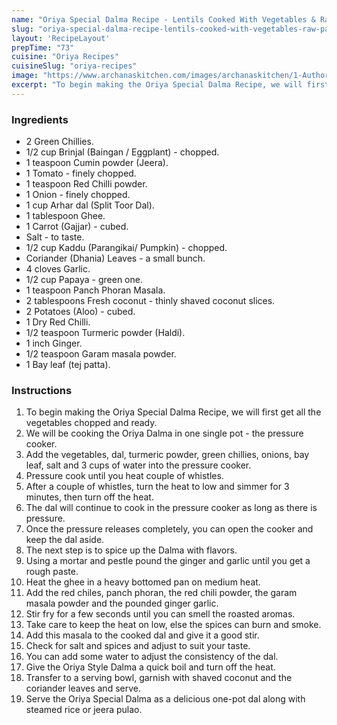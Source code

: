 ---
name: "Oriya Special Dalma Recipe - Lentils Cooked With Vegetables & Raw Papaya"
slug: "oriya-special-dalma-recipe-lentils-cooked-with-vegetables-raw-papaya"
layout: 'RecipeLayout'
prepTime: "73"
cuisine: "Oriya Recipes"
cuisineSlug: "oriya-recipes"
image: "https://www.archanaskitchen.com/images/archanaskitchen/1-Author/Swayampurna_Mishra/Dalma_Recipe_Oriya_Chickpea_Dal_Cooked_With_Vegetables_Raw_Papaya.jpg"
excerpt: "To begin making the Oriya Special Dalma Recipe, we will first get all the vegetables chopped and ready"
---

### Ingredients

- 2 Green Chillies.
- 1/2 cup Brinjal (Baingan / Eggplant) - chopped.
- 1 teaspoon Cumin powder (Jeera).
- 1 Tomato - finely chopped.
- 1 teaspoon Red Chilli powder.
- 1 Onion - finely chopped.
- 1 cup Arhar dal (Split Toor Dal).
- 1 tablespoon Ghee.
- 1 Carrot (Gajjar) - cubed.
- Salt - to taste.
- 1/2 cup Kaddu (Parangikai/ Pumpkin) - chopped.
- Coriander (Dhania) Leaves - a small bunch.
- 4 cloves Garlic.
- 1/2 cup Papaya - green one.
- 1 teaspoon Panch Phoran Masala.
- 2 tablespoons Fresh coconut - thinly shaved coconut slices.
- 2 Potatoes (Aloo) - cubed.
- 1 Dry Red Chilli.
- 1/2 teaspoon Turmeric powder (Haldi).
- 1 inch Ginger.
- 1/2 teaspoon Garam masala powder.
- 1 Bay leaf (tej patta).

### Instructions

1. To begin making the Oriya Special Dalma Recipe, we will first get all the vegetables chopped and ready.
1. We will be cooking the Oriya Dalma in one single pot - the pressure cooker.
1. Add the vegetables, dal, turmeric powder, green chillies, onions, bay leaf, salt and 3 cups of water into the pressure cooker.
1.  Pressure cook until you heat couple of whistles.
1. After a couple of whistles, turn the heat to low and simmer for 3 minutes, then turn off the heat.
1. The dal will continue to cook in the pressure cooker as long as there is pressure.
1. Once the pressure releases completely, you can open the cooker and keep the dal aside.
1. The next step is to spice up the Dalma with flavors.
1. Using a mortar and pestle pound the ginger and garlic until you get a rough paste.
1. Heat the ghee in a heavy bottomed pan on medium heat.
1. Add the red chiles, panch phoran, the red chili powder, the garam masala powder and the pounded ginger garlic.
1. Stir fry for a few seconds until you can smell the roasted aromas.
1. Take care to keep the heat on low, else the spices can burn and smoke.
1. Add this masala to the cooked dal and give it a good stir.
1. Check for salt and spices and adjust to suit your taste.
1. You can add some water to adjust the consistency of the dal.
1. Give the Oriya Style Dalma a quick boil and turn off the heat.
1. Transfer to a serving bowl, garnish with shaved coconut and the coriander leaves and serve.
1. Serve the Oriya Special Dalma as a delicious one-pot dal along with steamed rice or jeera pulao.
